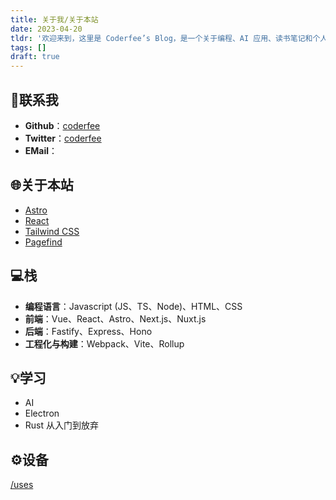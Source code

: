 ```yaml
---
title: 关于我/关于本站
date: 2023-04-20
tldr: '欢迎来到，这里是 Coderfee’s Blog，是一个关于编程、AI 应用、读书笔记和个人随笔的博客。一起探索编程之美、AI 之智、读书之乐和写作之趣吧！'
tags: []
draft: true
---
```



## 📮联系我

- **Github**：[coderfee](https://github.com/coderfe)
- **Twitter**：[coderfee](https://twitter.com/coderfee)
- **EMail**：<MailMe client:load label="联系我" />

## 🌐关于本站

- [Astro](https://astro.build/)
- [React](https://reactjs.org/)
- [Tailwind CSS](https://tailwindcss.com/)
- [Pagefind](https://pagefind.app/)

## 💻栈

- **编程语言**：Javascript (JS、TS、Node)、HTML、CSS
- **前端**：Vue、React、Astro、Next.js、Nuxt.js
- **后端**：Fastify、Express、Hono
- **工程化与构建**：Webpack、Vite、Rollup

## 💡学习

- AI
- Electron
- Rust 从入门到放弃

## ⚙️设备

[/uses](/blog/pages/uses)
